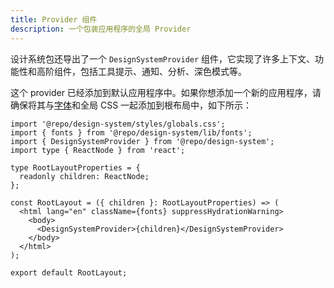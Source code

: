 ```yaml
---
title: Provider 组件
description: 一个包装应用程序的全局 Provider
---
```


设计系统包还导出了一个 `DesignSystemProvider` 组件，它实现了许多上下文、功能性和高阶组件，包括工具提示、通知、分析、深色模式等。

这个 provider 已经添加到默认应用程序中。如果你想添加一个新的应用程序，请确保将其与[字体](/design-system/typography)和全局 CSS 一起添加到根布局中，如下所示：

```tsx layout.tsx
import '@repo/design-system/styles/globals.css';
import { fonts } from '@repo/design-system/lib/fonts';
import { DesignSystemProvider } from '@repo/design-system';
import type { ReactNode } from 'react';

type RootLayoutProperties = {
  readonly children: ReactNode;
};

const RootLayout = ({ children }: RootLayoutProperties) => (
  <html lang="en" className={fonts} suppressHydrationWarning>
    <body>
      <DesignSystemProvider>{children}</DesignSystemProvider>
    </body>
  </html>
);

export default RootLayout;
```

